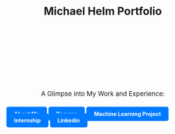 

<style>
  /* Center the title */
  h1 {
    text-align: center;
  }

  /* Style for circular, zoomed-in background image */
  .profile-image {
    display: block;
    margin: 0 auto;
    width: 150px; /* Size of the circular frame */
    height: 150px;
    border-radius: 50%;
    background-image: url('images/IMG_1034.jpg'); /* Path to your image */
    background-size: 600%; /* Zoom level */
    background-position: 50% 45%; /* Adjust to focus on the middle person */
    background-repeat: no-repeat;
  }

  /* Center and style the link blocks */
  .link-blocks {
    display: flex;
    justify-content: center;
    gap: 20px;
    margin-top: 20px;
  }

  .link-block {
    text-decoration: none;
    font-weight: bold;
    background-color: #007bff;
    color: white;
    padding: 10px 20px;
    border-radius: 5px;
  }

  /* Center the subtitle text */
  .subtitle {
    text-align: center;
    font-size: 1.2em; /* Optional: Adjust font size */
    margin-top: 20px; /* Optional: Add space above the text */
  }
</style>

# Michael Helm Portfolio

<!-- Profile Image as Background -->
<div class="profile-image"></div>

<!-- Centered Subtitle -->
<div class="subtitle">A Glimpse into My Work and Experience:</div>

<!-- Link Blocks -->
<div class="link-blocks">
  <a href="About-Me.qmd" class="link-block">About Me</a>
  <a href="resume.qmd" class="link-block">Resume</a>
  <a href="ml-combine-project.qmd" class="link-block">Machine Learning Project</a>
  <a href="internship.qmd" class="link-block">Internship</a>
  <a href="https://www.linkedin.com/in/michael-helm-979a37280" class = "link-block">Linkedin</a>
</div>

